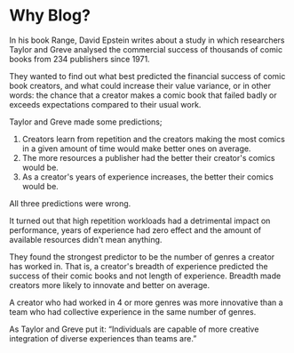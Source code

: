 # Why Blog?

In his book Range, David Epstein writes about a study in which researchers Taylor and Greve analysed the commercial success of thousands of comic books from 234 publishers since 1971.

They wanted to find out what best predicted the financial success of comic book creators, and what could increase their value variance, or in other words: the chance that a creator makes a comic book that failed badly or exceeds expectations compared to their usual work.

Taylor and Greve made some predictions; 
1. Creators learn from repetition and the creators making the most comics in a given amount of time would make better ones on average.
2. The more resources a publisher had the better their creator's comics would be.
3. As a creator's years of experience increases, the better their comics would be.

All three predictions were wrong.

It turned out that high repetition workloads had a detrimental impact on performance, years of experience had zero effect and the amount of available resources didn't mean anything.

They found the strongest predictor to be the number of genres a creator has worked in. That is, a creator's breadth of experience predicted the success of their comic books and not length of experience. Breadth made creators more likely to innovate and better on average.

A creator who had worked in 4 or more genres was more innovative than a team who had collective experience in the same number of genres.

As Taylor and Greve put it: “Individuals are capable of more creative integration of diverse experiences than teams are.”

